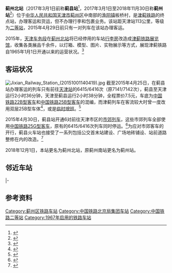 {{Infobox China railway station
|车站名称 = 蓟州北站
|图片 = Jixian Railway Station (20151001141629).jpg
|图片介绍 = 东广场
|其他名称 = 蓟县站、蓟州站
| address = {{CHN}}[[天津市|天津市]][[蓟州区|蓟州区]][[渔阳镇|渔阳镇]]火车站路1号
|车站拼音 = Jizhoubei
|英文名称 = Jizhoubei Railway Station
|车站代码 = 10526 <ref>根据《中华人民共和国铁路车站代码》（GB/T10302-2010）</ref>
|电报码 = JKP
|拼音码 = JZB
|车站类型 = 客运/货运站
|始建时间 = 1965年
|开通运营 = 1967年1月
|车站地址 = [[天津市|天津市]][[蓟州区|蓟州区]][[渔阳镇|渔阳镇]]板桥村
|归属 = {{rint|cn|rail}}[[中国铁路北京局集团|中国铁路北京局集团]][[天津车务段|天津车务段]]
|使用状态 = 使用中
|坐标 = {{coord|40|1|36.5|N|117|23|52.6|E|display=inline,title}}
|线路 = [[津蓟铁路|津蓟铁路]]、[[蓟港铁路|蓟港铁路]]<ref>{{cite news|url=http://news.enorth.com.cn/system/2001/11/09/000186927.shtml|title=天津港南疆煤码头竣工　蓟港铁路同时开通|publisher=北方网|date=2001-11-09|accessdate=2015-04-25}}</ref>
|车站等级 = [[二等站_(中国大陆)|二等站]]
|月台数目 = 
|侧式站台 = 
|岛式站台 = 
|站台面 = 
|股道数目 = 
|正线 = 
|到发线 = 4
|其它线 = 
}}
'''蓟州北站'''（2017年3月1日前称'''蓟县站'''<ref>{{citation|title=铁总运电〔2016〕238号　中国铁路总公司关于部分车站命名和更名的通知|work=[[中国铁路总公司|中国铁路总公司]]|date=2016-12-23}}</ref>，2017年3月1日至2018年11月30日称'''蓟州站'''<ref>{{cite news|url=https://www.thepaper.cn/newsDetail_forward_2693555|title=天津两火车站更名：蓟州站改为蓟州北站，蓟州南站改为蓟州站|publisher=澎湃新闻|date=2018-11-30|accessdate=2018-12-01}}</ref>）位于[[中华人民共和国|中华人民共和国]][[天津市|天津市]][[蓟州区|蓟州区]]中南部的[[渔阳镇|渔阳镇]]板桥村，是[[津蓟铁路|津蓟铁路]]的终点站，办理客运和货运，但不办理行李和包裹业务。该站距天津站113公里，等级为[[二等站_(中国大陆)|二等站]]，2015年4月29日前只有一对列车在该站办理客运。

2015年，[[天津车务段|天津车务段]]在[[蓟州北站|蓟州北站]]将已经停用的车站[[行李房|行李房]]改造成[[津蓟铁路展览馆|津蓟铁路展览馆]]，收集各类展品千余件，以灯箱、模型、图片、实物展示等方式，展现津蓟铁路自1965年1月1日开通以来的运营状况。<ref>{{cite web |author1=中国铁路北京局集团有限公司 |title=津蓟铁路展览馆：珍藏半个世纪的站线风光 |url=http://www.china-railway.com.cn/tlwh/tlbwg/201812/t20181228_91881.html |website=中国国家铁路集团}}</ref>

== 客运状况 ==
[[File:Jixian_Railway_Station_(20151001140419).jpg|thumb]]
截至2015年4月25日，在蓟县站办理客运的列车只有前往[[天津站|天津站]]的6415/6416次（原7141/7142次），蓟县至天津运行2小时36分钟，天津至蓟县运行2小时38分钟，全程票价7.5元，车底为[[中国铁路22B型客车|中国铁路22B型客车]]和[[中国铁路25B型客车|中国铁路25B型客车]]的混编，而津蓟列车在客流较大时曾一度改用双层25B型车体<ref>{{cite news|url=http://news.enorth.com.cn/system/2007/02/21/001554674.shtml|title=7142次列车临时改双层 去蓟县在北站也可买票|publisher=城市快报|date=2007-02-21|accessdate=2015-04-25}}</ref>，或是[[临时旅客列车|临时增班]]。<ref>{{cite news|url=http://news.sina.com.cn/s/2003-09-20/1215787395s.shtml|title=车票紧张价不涨出行旅客提前买|publisher=[[今晚报|今晚报]]|date=2003-09-20|accessdate=2015-04-25}}</ref>

2015年4月30日，蓟县站开通6对前往天津市区的[[通勤铁路|市郊列车]]，这些市郊列车全部使用[[中国铁路25G型客车|中国铁路25G型客车]]，原有的6415/6416次列车同时停运。<ref>{{cite news|url=http://news.enorth.com.cn/system/2015/04/24/030184414.shtml|title=29日津蓟运行最后一趟绿皮车 市郊列车30日运营|publisher=城市快报|date=2015-04-24|accessdate=2015-04-25}}</ref>为应对市郊客车的开行，蓟县火车站也接受了一系列包括公交首末站建设、广场地砖铺设、站前道路整修在内的改造。<ref>{{cite web|url=http://news.enorth.com.cn/system/2015/04/23/030183553.shtml|title=网友实拍：津蓟交通提速 蓟县火车站改造将完工|publisher=北方网|date=2015-04-23|accessdate=2015-04-25}}</ref>

2018年12月1日，本站更名为蓟州北站，原蓟州南站更名为蓟州站。

== 邻近车站 ==
{{start rail box|[[中国铁路|中国铁路]]}}
{{s-inop|[[杨辛庄站|杨辛庄站]]|[[天津站|天津]]方向}}
{{s-line|[[津蓟铁路|津蓟铁路]]<br />← 6km 蓟州站 {{0}}{{0}}{{0}}{{0}}{{0}} }}
{{terminus}}
|-
{{s-inop|[[蓟州站|蓟州站]]|京哈线{{站|北京}}方向}}
{{s-line|京哈-津蓟联络线<br />← 5km 蓟州站 {{0}}{{0}}{{0}} {{0}}{{0}}}}
{{terminus}}
{{end box}}

== 参考资料 ==
{{reflist}}

{{津蓟铁路}}
{{天津铁路车站}}
[[Category:蓟州区铁路车站|Category:蓟州区铁路车站]]
[[Category:中国铁路北京局集团车站|Category:中国铁路北京局集团车站]]
[[Category:中国铁路二等站|Category:中国铁路二等站]]
[[Category:1967年启用的铁路车站|Category:1967年启用的铁路车站]]
